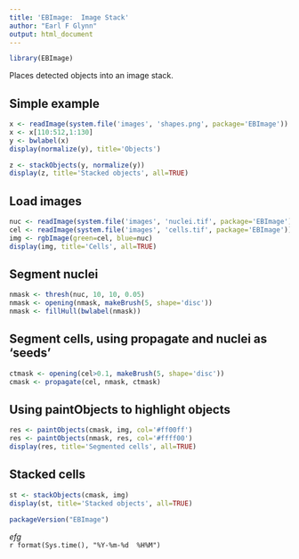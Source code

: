```yaml
---
title: 'EBImage:  Image Stack'
author: "Earl F Glynn"
output: html_document
---
```


```r
library(EBImage)
```

Places detected objects into an image stack. 

## Simple example

```r
x <- readImage(system.file('images', 'shapes.png', package='EBImage'))
x <- x[110:512,1:130]
y <- bwlabel(x)
display(normalize(y), title='Objects')
```
```r
z <- stackObjects(y, normalize(y))
display(z, title='Stacked objects', all=TRUE)
```

## Load images
```r
nuc <- readImage(system.file('images', 'nuclei.tif', package='EBImage'))
cel <- readImage(system.file('images', 'cells.tif', package='EBImage'))
img <- rgbImage(green=cel, blue=nuc)
display(img, title='Cells', all=TRUE)
```

## Segment nuclei
```r
nmask <- thresh(nuc, 10, 10, 0.05)
nmask <- opening(nmask, makeBrush(5, shape='disc'))
nmask <- fillHull(bwlabel(nmask))
```

## Segment cells, using propagate and nuclei as 'seeds'
```r
ctmask <- opening(cel>0.1, makeBrush(5, shape='disc'))
cmask <- propagate(cel, nmask, ctmask)
```

## Using paintObjects to highlight objects
```r
res <- paintObjects(cmask, img, col='#ff00ff')
res <- paintObjects(nmask, res, col='#ffff00')
display(res, title='Segmented cells', all=TRUE)
```

## Stacked cells
```r
st <- stackObjects(cmask, img)
display(st, title='Stacked objects', all=TRUE)
```

```r
packageVersion("EBImage")
```

*efg*  
`r format(Sys.time(), "%Y-%m-%d  %H%M")`  

